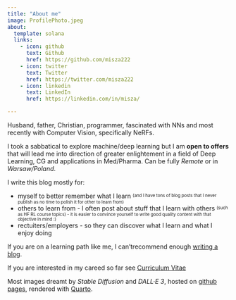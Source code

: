 ```yaml
---
title: "About me"
image: ProfilePhoto.jpeg
about:
  template: solana
  links:
    - icon: github
      text: Github
      href: https://github.com/misza222
    - icon: twitter
      text: Twitter
      href: https://twitter.com/misza222
    - icon: linkedin
      text: LinkedIn
      href: https://linkedin.com/in/misza/

---
```


Husband, father, Christian, programmer, fascinated with NNs and most recently with Computer Vision, specifically NeRFs.

I took a sabbatical to explore machine/deep learning but I am **open to offers** that will lead me into direction of greater enlightement in a field of Deep Learning, CG and applications in Med/Pharma. Can be fully *Remote* or in *Warsaw/Poland*.

I write this blog mostly for:

  - myself to better remember what I learn <sup><sub>(and I have tons of blog posts that I never publish as no time to polish it for other to learn from)</sup></sub>
  - others to learn from - I often post about stuff that I learn with others <sup><sub>(such as HF RL course topics) - it is easier to convince yourself to write good quality content with that objective in mind :)</sup></sub>
  - rectuiters/employers - so they can discover what I learn and what I enjoy doing

If you are on a learning path like me, I can'trecommend enough  [writing a blog](https://www.fast.ai/posts/2019-05-13-blogging-advice.html).

If you are interested in my careed so far see [Curriculum Vitae](CV_Michal_Pawlowski.pdf){target="_blank"}

Most images dreamt by *Stable Diffusion* and *DALL·E 3*, hosted on [github pages](https://pages.github.com/), rendered with [Quarto](https://quarto.org/docs/websites/website-blog.html).

